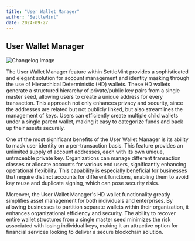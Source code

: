 ```yaml
---
title: "User Wallet Manager"
author: "SettleMint"
date: 2024-09-27
---
```


## User Wallet Manager

![Changelog Image](./assets/user-wallet-manager.png)

The User Wallet Manager feature within SettleMint provides a sophisticated and
elegant solution for account management and identity masking through the use of
Hierarchical Deterministic (HD) wallets. These HD wallets generate a structured
hierarchy of private/public key pairs from a single master seed, allowing users
to create a unique address for every transaction. This approach not only
enhances privacy and security, since the addresses are related but not publicly
linked, but also streamlines the management of keys. Users can efficiently
create multiple child wallets under a single parent wallet, making it easy to
categorize funds and back up their assets securely.

One of the most significant benefits of the User Wallet Manager is its ability
to mask user identity on a per-transaction basis. This feature provides an
unlimited supply of account addresses, each with its own unique, untraceable
private key. Organizations can manage different transaction classes or allocate
accounts for various end users, significantly enhancing operational flexibility.
This capability is especially beneficial for businesses that require distinct
accounts for different functions, enabling them to avoid key reuse and duplicate
signing, which can pose security risks.

Moreover, the User Wallet Manager's HD wallet functionality greatly simplifies
asset management for both individuals and enterprises. By allowing businesses to
partition separate wallets within their organization, it enhances organizational
efficiency and security. The ability to recover entire wallet structures from a
single master seed minimizes the risk associated with losing individual keys,
making it an attractive option for financial services looking to deliver a
secure blockchain solution.
